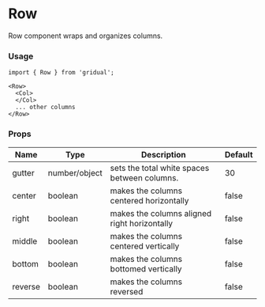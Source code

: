 
<PageMeta
  title="Row"
/>

Row
===

Row component wraps and organizes columns.

### Usage

```
import { Row } from 'gridual';

<Row>
  <Col>
  </Col>
  ... other columns
</Row>
```

### Props

| Name    | Type          | Description                                  | Default |
|---------|---------------|----------------------------------------------|---------|
| gutter  | number/object | sets the total white spaces between columns. | 30      |
| center  | boolean       | makes the columns centered horizontally      | false   |
| right   | boolean       | makes the columns aligned right horizontally | false   |
| middle  | boolean       | makes the columns centered vertically        | false   |
| bottom  | boolean       | makes the columns bottomed vertically        | false   |
| reverse | boolean       | makes the columns reversed                   | false   |
